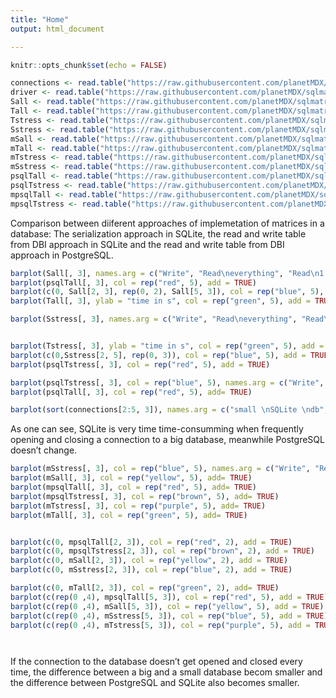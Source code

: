 ```yaml
---
title: "Home"
output: html_document

---
```




```r
knitr::opts_chunk$set(echo = FALSE)
```

```r
connections <- read.table("https://raw.githubusercontent.com/planetMDX/sqlmatrix/master/connections.txt")
driver <- read.table("https://raw.githubusercontent.com/planetMDX/sqlmatrix/master/driver.txt")
Sall <- read.table("https://raw.githubusercontent.com/planetMDX/sqlmatrix/master/Sall.txt")
Tall <- read.table("https://raw.githubusercontent.com/planetMDX/sqlmatrix/master/Tall.txt")
Tstress <- read.table("https://raw.githubusercontent.com/planetMDX/sqlmatrix/master/stress.txt")
Sstress <- read.table("https://raw.githubusercontent.com/planetMDX/sqlmatrix/master/sstress.txt")
mSall <- read.table("https://raw.githubusercontent.com/planetMDX/sqlmatrix/master/mSall.txt")
mTall <- read.table("https://raw.githubusercontent.com/planetMDX/sqlmatrix/master/mTall.txt")
mTstress <- read.table("https://raw.githubusercontent.com/planetMDX/sqlmatrix/master/mstress.txt")
mSstress <- read.table("https://raw.githubusercontent.com/planetMDX/sqlmatrix/master/msstress.txt")
psqlTall <- read.table("https://raw.githubusercontent.com/planetMDX/sqlmatrix/master/psqlTall.txt")
psqlTstress <- read.table("https://raw.githubusercontent.com/planetMDX/sqlmatrix/master/psqlTstress.txt")
mpsqlTall <- read.table("https://raw.githubusercontent.com/planetMDX/sqlmatrix/master/mpsqlTall.txt")
mpsqlTstress <- read.table("https://raw.githubusercontent.com/planetMDX/sqlmatrix/master/mpsqlTstress.txt")
```

Comparison between diiferent approaches of implemetation of matrices in a database: The serialization approach in SQLite, the read and write table from DBI approach in SQLite and the read and write table from DBI approach in PostgreSQL.

```r
barplot(Sall[, 3], names.arg = c("Write", "Read\neverything", "Read\n1 Field", "Read\n1 Column", "Read\n1 ROW"), col = rep("blue", 5), legend.text =  "SQLite Serialization\npsql Table\nSQLite Table", args.legend = list(x = "topright", legend = c("SQLite Serialization", "\npsql Table", "\nSQLite Table"), fill = c("blue", "red", "green")), main = "Comparison between the different approaches \nwith an almost empty database")
barplot(psqlTall[, 3], col = rep("red", 5), add = TRUE)
barplot(c(0, Sall[2, 3], rep(0, 2), Sall[5, 3]), col = rep("blue", 5), add = TRUE)
barplot(Tall[, 3], ylab = "time in s", col = rep("green", 5), add = TRUE)

```
```r
barplot(Sstress[, 3], names.arg = c("Write", "Read\neverything", "Read\n1 Field", "Read\n1 Column", "Read\n1 ROW"), col = rep("blue", 5), legend.text =  "SQLite Serialization\npsql Table\nSQLite Table", args.legend = list(x = "topright", legend = c("SQLite Serialization", "\npsql Table", "\nSQLite Table"), fill = c("blue", "red", "green")), main = "How the diferent approaches fare with a database containing a \n1000 matrices of 120000 elements each")


barplot(Tstress[, 3], ylab = "time in s", col = rep("green", 5), add = TRUE)
barplot(c(0,Sstress[2, 5], rep(0, 3)), col = rep("blue", 5), add = TRUE)
barplot(psqlTstress[, 3], col = rep("red", 5), add = TRUE)
```
```r
barplot(psqlTstress[, 3], col = rep("blue", 5), names.arg = c("Write", "Read\neverything", "Read\n1 Field", "Read\n1 Column", "Read\n1 ROW"), ylab = "time in s",  legend.text =  "psql Table with a heavily used database\npsql Table with a new database", args.legend = list(x = "topright", legend = c("psql Table with a heavily used database", "\npsql Table with a new database"), fill = c("blue", "red")), main = "PostgreSQL with a small and a bi database")
barplot(psqlTall[, 3], col = rep("red", 5), add= TRUE)
```

```r
barplot(sort(connections[2:5, 3]), names.arg = c("small \nSQLite \ndb", "small \npsql \ndb", "large \npsql \ndb", "large \nSQLite \ndb"), las = 2, ylab = "time/\nhundred connects and disconnects", xlab = "connections", main = "Time per 100 connects and disconnects for SQLite and PostgreSQL")
```
As one can see, SQLite is very time time-consumming when frequently opening and closing a connection to a big database, meanwhile PostgreSQL doesn't change.
```r
barplot(mSstress[, 3], col = rep("blue", 5), names.arg = c("Write", "Read\neverything", "Read\n1 Field", "Read\n1 Column", "Read\n1 ROW"), ylab = "time in s",  legend.text =  "psql Table with a heavily used database\npsql Table with a new database\nSQLite serialization fresh db\nSQLite serialization used db\nSQLite table fresh db\nSQLite table used db", args.legend = list(x = "topright", legend = c("psql Table with a heavily used database", "\npsql Table with a new database", "\nSQLite serialization fresh db", "\nSQLite serialization used db", "\nSQLite table fresh db", "\nSQLite table used db"), fill = c("brown", "red", "yellow", "blue", "green", "purple")), main = "how the approaches do \nwhen the connection isn't closed and opened every time")
barplot(mSall[, 3], col = rep("yellow", 5), add= TRUE)
barplot(mpsqlTall[, 3], col = rep("red", 5), add= TRUE)
barplot(mpsqlTstress[, 3], col = rep("brown", 5), add= TRUE)
barplot(mTstress[, 3], col = rep("purple", 5), add= TRUE)
barplot(mTall[, 3], col = rep("green", 5), add= TRUE)


barplot(c(0, mpsqlTall[2, 3]), col = rep("red", 2), add = TRUE)
barplot(c(0, mpsqlTstress[2, 3]), col = rep("brown", 2), add = TRUE)
barplot(c(0, mSall[2, 3]), col = rep("yellow", 2), add = TRUE)
barplot(c(0, mSstress[2, 3]), col = rep("blue", 2), add = TRUE)

barplot(c(0, mTall[2, 3]), col = rep("green", 2), add= TRUE)
barplot(c(rep(0 ,4), mpsqlTall[5, 3]), col = rep("red", 5), add = TRUE)
barplot(c(rep(0 ,4), mSall[5, 3]), col = rep("yellow", 5), add = TRUE)
barplot(c(rep(0 ,4), mSstress[5, 3]), col = rep("blue", 5), add = TRUE)
barplot(c(rep(0 ,4), mTstress[5, 3]), col = rep("purple", 5), add = TRUE)




```
If the connection to the database doesn't get opened and closed every time, the difference between a big and a small database becom smaller and the difference between PostgreSQL and SQLite also becomes smaller.

